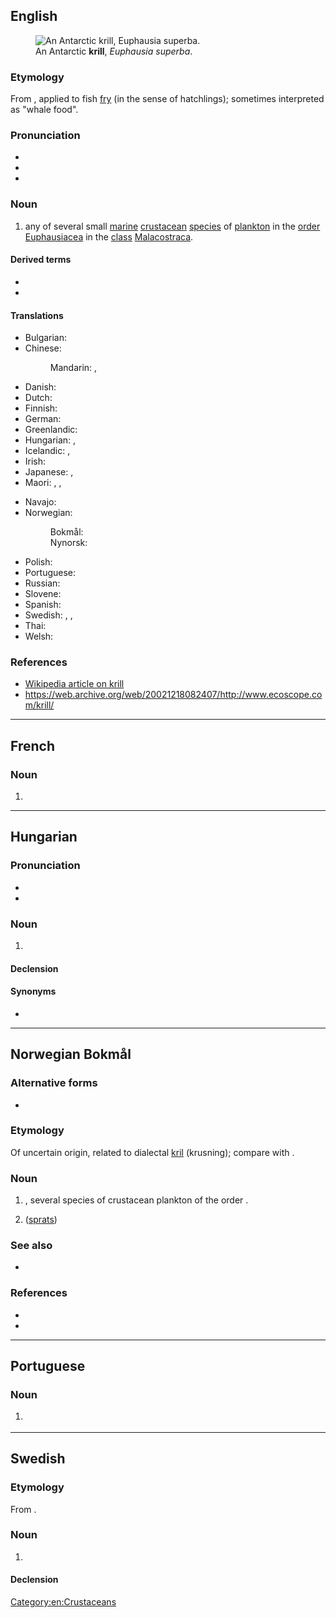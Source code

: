{{also|Krill}}
==English==
[[File:Antarctic_krill_(Euphausia_superba).jpg|thumb|An Antarctic '''krill''', ''Euphausia superba''.]]

===Etymology===
From {{der|en|nl|kriel||puny/tiny}}, applied to fish [[fry]] (in the sense of hatchlings); sometimes interpreted as "whale food".

===Pronunciation===
* {{IPA|en|/kɹɪl/}}
* {{audio|en|LL-Q1860 (eng)-Vealhurl-krill.wav |Audio (UK)}}
* {{rhymes|en|ɪl|s=1}}

===Noun===
{{en-noun|krill|s}}

# any of several small [[marine]] [[crustacean]] [[species]] of [[plankton]] in the [[order]] [[Euphausiacea]] in the [[class]] [[Malacostraca]].

====Derived terms====
* {{vern|Antarctic krill}}
* {{vern|northern krill}}

====Translations====
{{trans-top|small marine crustacean}}
* Bulgarian: {{t+|bg|крил|m}}
* Chinese:
*: Mandarin: {{t|cmn|磷蝦|sc=Hani}}, {{t|cmn|磷虾|tr=línxiā|sc=Hani}}
* Danish: {{t|da|krill|c}}
* Dutch: {{t+|nl|krill}}
* Finnish: {{t+|fi|krilli}}
* German: {{t|de|Krill|m}}
* Greenlandic: {{t|kl|illeraq}}
* Hungarian: {{t|hu|krill}}, {{t|hu|világítórák}}
* Icelandic: {{t|is|ljósáta}}, {{t+|is|kríli|n}}
* Irish: {{t|ga|crill|m}}
* Japanese: {{t|ja|沖醤蝦|tr=[[オキアミ]], okiami|sc=Jpan}}, {{t|ja|オキアミ|tr=okiami}}
* Maori: {{t|mi|kōura rangi}}, {{t|mi|kōurariki}}, {{t|mi|uraura}}
{{trans-mid}}
* Navajo: {{t|nv|táłtłʼááh chʼoshchilí}}
* Norwegian:
*: Bokmål: {{t|nb|krill|m}}
*: Nynorsk: {{t|nn|kril|m}}
* Polish: {{t+|pl|kryl|m}}
* Portuguese: {{t+|pt|krill|m}}
* Russian: {{t+|ru|криль|m}}
* Slovene: {{t|sl|kril|m}}
* Spanish: {{t|es|kril|m}}
* Swedish: {{t|sv|lysräka|c}}, {{t|sv|lyskräfta|c}}, {{t|sv|krill|c}}
* Thai: {{t+|th|เคย}}
* Welsh: {{t|cy|cril|m}}
{{trans-bottom}}

===References===
* [[w:Euphausia superba|Wikipedia article on krill]]
* [https://web.archive.org/web/20021218082407/http://www.ecoscope.com/krill/ https://web.archive.org/web/20021218082407/http://www.ecoscope.com/krill/]

[[Category:en:Crustaceans]]

----

==French==

===Noun===
{{fr-noun|m}}

# {{l|en|krill}}

----

==Hungarian==
{{wikipedia|lang=hu}}

===Pronunciation===
* {{hu-IPA}}
* {{rhymes|hu|ilː|s=1}}

===Noun===
{{hu-noun|pl=krillek}}

# {{l|en|krill}}

====Declension====
{{hu-infl-nom|krille|e|-}}{{hu-pos-etek|krill|j|jei}}

====Synonyms====
* {{l|hu|világítórák}}

{{topics|hu|Crustaceans}}

----

==Norwegian Bokmål==
{{wp|lang=nb}}

===Alternative forms===
* {{nb-fcon|2005}} {{l|nb|kril}}

===Etymology===
Of uncertain origin, related to dialectal [[kril]] (krusning); compare with {{cog|is|kríli}}.

===Noun===
{{nb-noun-m1}}

# {{l|en|krill}}, several species of crustacean plankton of the order {{m|mul|Euphausiacea}}. {{topics|nb|Crustaceans}}
#{{lb|nb|dialectal}} {{synonym of|nb|småsild|nocap=1}} ([[sprats]])

===See also===
* {{l-nn|kril}}

===References===
* {{R:BD}}
* {{R:NAOB|krill_3}}

----

==Portuguese==

===Noun===
{{pt-noun|m|s|pl2=krill}}

# {{l|en|krill}} {{gloss|small marine crustacean of the class [[Malacostraca]]}}

----

==Swedish==

===Etymology===
From {{der|sv|no|-}} {{m|nb|krill}}.

===Noun===
{{sv-noun|n}}

# {{l|en|krill}}

====Declension====
{{sv-noun-c-zero}}